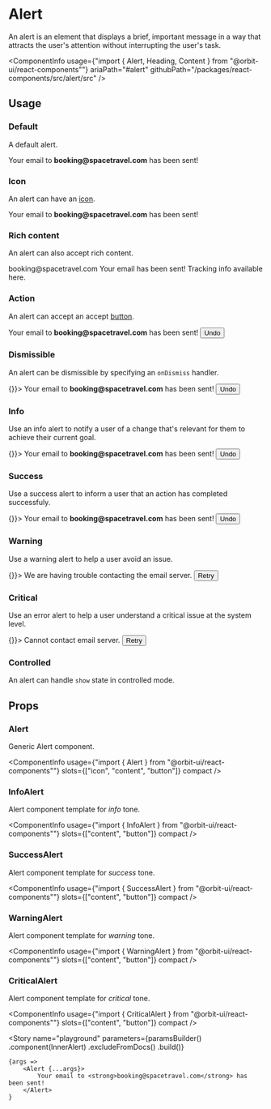 
<Meta
    title="Components/Alert"
    id="alert"
/>

# Alert

An alert is an element that displays a brief, important message in a way that attracts the user's attention without interrupting the user's task.

<ComponentInfo
    usage={"import { Alert, Heading, Content } from \"@orbit-ui/react-components\""}
    ariaPath="#alert"
    githubPath="/packages/react-components/src/alert/src"
/>

## Usage

### Default

A default alert.

<Canvas>
    <Story name="default">
        <Alert>Your email to <strong>booking@spacetravel.com</strong> has been sent!</Alert>
    </Story>
</Canvas>

### Icon

An alert can have an [icon](?path=/docs/icon-gallery--page).

<Canvas>
    <Story name="icon">
        <Alert>
            <EmailIcon />
            <Content>Your email to <strong>booking@spacetravel.com</strong> has been sent!</Content>
        </Alert>
    </Story>
</Canvas>

### Rich content

An alert can also accept rich content.

<Canvas>
    <Story name="rich content">
        <Alert>
            <EmailIcon />
            <Content>
                <Heading>booking@spacetravel.com</Heading>
                Your email has been sent! Tracking info available <TextLink href="#">here</TextLink>.
            </Content>
        </Alert>
    </Story>
</Canvas>

### Action

An alert can accept an accept [button](?path=/docs/button--default-story).

<Canvas>
    <Story name="action">
        <Alert>
            <EmailIcon />
            <Content>Your email to <strong>booking@spacetravel.com</strong> has been sent!</Content>
            <Button>Undo</Button>
        </Alert>
    </Story>
</Canvas>

### Dismissible

An alert can be dismissible by specifying an `onDismiss` handler.

<Canvas>
    <Story name="dismissible">
        <Alert onDismiss={() => {}}>
            <EmailIcon />
            <Content>Your email to <strong>booking@spacetravel.com</strong> has been sent!</Content>
            <Button>Undo</Button>
        </Alert>
    </Story>
</Canvas>

### Info

Use an info alert to notify a user of a change that's relevant for them to achieve their current goal.

<Canvas>
    <Story name="info">
        <InfoAlert onDismiss={() => {}}>
            <Content>Your email to <strong>booking@spacetravel.com</strong> has been sent!</Content>
            <Button>Undo</Button>
        </InfoAlert>
    </Story>
</Canvas>

### Success

Use a success alert to inform a user that an action has completed successfuly.

<Canvas>
    <Story name="success">
        <SuccessAlert onDismiss={() => {}}>
            <Content>Your email to <strong>booking@spacetravel.com</strong> has been sent!</Content>
            <Button>Undo</Button>
        </SuccessAlert>
    </Story>
</Canvas>

### Warning

Use a warning alert to help a user avoid an issue.

<Canvas>
    <Story name="warning">
        <WarningAlert onDismiss={() => {}}>
            <Content>We are having trouble contacting the email server.</Content>
            <Button>Retry</Button>
        </WarningAlert>
    </Story>
</Canvas>

### Critical

Use an error alert to help a user understand a critical issue at the system level.

<Canvas>
    <Story name="critical">
        <CriticalAlert onDismiss={() => {}}>
            <Content>Cannot contact email server.</Content>
            <Button>Retry</Button>
        </CriticalAlert>
    </Story>
</Canvas>

### Controlled

An alert can handle `show` state in controlled mode.

<FileCanvas filePath="/alert/docs/ControlledAlert">
    <ControlledAlert />
</FileCanvas>

## Props

### Alert

Generic Alert component.

<ComponentInfo
    usage={"import { Alert } from \"@orbit-ui/react-components\""}
    slots={["icon", "content", "button"]}
    compact
/>

<ArgsTable of={InnerAlert} />

### InfoAlert

Alert component template for _info_ tone.

<ComponentInfo
    usage={"import { InfoAlert } from \"@orbit-ui/react-components\""}
    slots={["content", "button"]}
    compact
/>

<ArgsTable of={AlertTemplate} />

### SuccessAlert

Alert component template for _success_ tone.

<ComponentInfo
    usage={"import { SuccessAlert } from \"@orbit-ui/react-components\""}
    slots={["content", "button"]}
    compact
/>

<ArgsTable of={AlertTemplate} />

### WarningAlert

Alert component template for _warning_ tone.

<ComponentInfo
    usage={"import { WarningAlert } from \"@orbit-ui/react-components\""}
    slots={["content", "button"]}
    compact
/>

<ArgsTable of={AlertTemplate} />

### CriticalAlert

Alert component template for _critical_ tone.

<ComponentInfo
    usage={"import { CriticalAlert } from \"@orbit-ui/react-components\""}
    slots={["content", "button"]}
    compact
/>

<ArgsTable of={AlertTemplate} />

<Story
    name="playground"
    parameters={paramsBuilder()
        .component(InnerAlert)
        .excludeFromDocs()
        .build()}
>
    {args =>
        <Alert {...args}>
            Your email to <strong>booking@spacetravel.com</strong> has been sent!
        </Alert>
    }
</Story>
